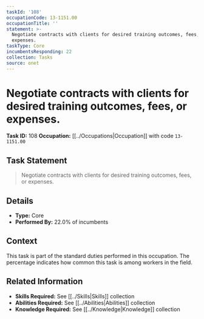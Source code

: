 ```yaml
---
taskId: '108'
occupationCode: 13-1151.00
occupationTitle: ''
statement: >-
  Negotiate contracts with clients for desired training outcomes, fees, or
  expenses.
taskType: Core
incumbentsResponding: 22
collection: Tasks
source: onet
---
```

# Negotiate contracts with clients for desired training outcomes, fees, or expenses.

**Task ID:** 108
**Occupation:** [[../Occupations|Occupation]] with code `13-1151.00`

## Task Statement

> Negotiate contracts with clients for desired training outcomes, fees, or expenses.

## Details

- **Type:** Core
- **Performed By:** 22.0% of incumbents

## Context

This task is part of the standard duties performed in this occupation. The percentage indicates how common this task is among workers in the field.

## Related Information

- **Skills Required:** See [[../Skills|Skills]] collection
- **Abilities Required:** See [[../Abilities|Abilities]] collection
- **Knowledge Required:** See [[../Knowledge|Knowledge]] collection

